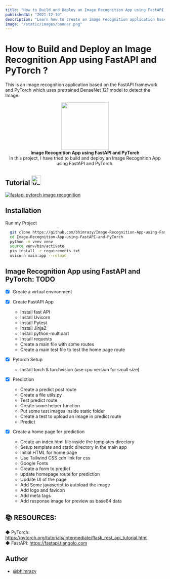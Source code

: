 ```yaml
---
title: "How to Build and Deploy an Image Recognition App using FastAPI and PyTorch ?"
publishedAt: "2021-12-10"
description: "Learn how to create an image recognition application based on the FastAPI framework and PyTorch which uses pretrained DenseNet 121 model to detect the Image."
image: "/static/images/banner.png"
---
```


# How to Build and Deploy an Image Recognition App using FastAPI and PyTorch ?

This is an image recognition application based on the FastAPI framework and PyTorch which uses pretrained DenseNet 121 model to detect the Image.

<p align="center">
  <img src="https://user-images.githubusercontent.com/46085301/139594375-790141df-482f-4a21-9b19-c0e47f2033f2.png" height="150"/>
  <br/>
  <b>Image Recognition App using FastAPI and PyTorch</b><br/>
In this project, I have tried to build and deploy an Image Recognition App using FastAPI and
PyTorch.
</P>

## Tutorial <img src="https://user-images.githubusercontent.com/46085301/143214249-d6244995-1fdb-4c3f-b721-e65403a89607.gif" alt="Youtube gif" height="30"/>

[![fastapi pytorch image recognition](https://user-images.githubusercontent.com/46085301/143211855-fe73e3b0-fc8c-4aa4-8428-e93cc16d6dfd.png)](https://youtu.be/7Rm5mGhYWVI)

## Installation

Run my Project

```bash
  git clone https://github.com/bhimrazy/Image-Recognition-App-using-FastAPI-and-PyTorch
  cd Image-Recognition-App-using-FastAPI-and-PyTorch
  python -m venv venv
  source venv/bin/activate
  pip install -r requirements.txt
  uvicorn main:app --reload
```

## Image Recognition App using FastAPI and PyTorch: TODO

- [x] Create a virtual environment
- [x] Create FastAPI App

  - Install fast API
  - Install Uvicorn
  - Install Pytest
  - Install Jinja2
  - Install python-multipart
  - Install requests
  - Create a main file with some routes
  - Create a main test file to test the home page route

- [x] Pytorch Setup

  - Install torch & torchvision (use cpu version for small size)

- [x] Prediction

  - Create a predict post route
  - Create a file utils.py
  - Test predict route
  - Create some helper function
  - Put some test images inside static folder
  - Create a test to upload an image in predict route
  - Predict

- [x] Create a home page for prediction
  - Create an index.html file inside the templates directory
  - Setup template and static directory in the main app
  - Initial HTML for home page
  - Use Tailwind CSS cdn link for css
  - Google Fonts
  - Create a form to predict
  - update homepage route for prediction
  - Update UI of the page
  - Add Some javascript to autoload the image
  - Add logo and favicon
  - Add meta tags
  - Add response image for preview as base64 data

## 📚 RESOURCES:

◆ PyTorch: https://pytorch.org/tutorials/intermediate/flask_rest_api_tutorial.html <br/>
◆ FastAPI: https://fastapi.tiangolo.com

## Author

- [@bhimrazy](https://www.github.com/bhimrazy)
